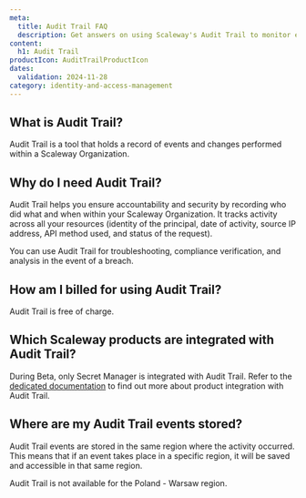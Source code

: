 ```yaml
---
meta:
  title: Audit Trail FAQ
  description: Get answers on using Scaleway's Audit Trail to monitor events, enhance security, and track activities across your resources
content:
  h1: Audit Trail
productIcon: AuditTrailProductIcon
dates:
  validation: 2024-11-28
category: identity-and-access-management
---
```


## What is Audit Trail?

Audit Trail is a tool that holds a record of events and changes performed within a Scaleway Organization.

## Why do I need Audit Trail?

Audit Trail helps you ensure accountability and security by recording who did what and when within your Scaleway Organization. It tracks activity across all your resources (identity of the principal, date of activity, source IP address, API method used, and status of the request).

You can use Audit Trail for troubleshooting, compliance verification, and analysis in the event of a breach.

## How am I billed for using Audit Trail?

Audit Trail is free of charge.

## Which Scaleway products are integrated with Audit Trail?

During Beta, only Secret Manager is integrated with Audit Trail. Refer to the [dedicated documentation](/identity-and-access-management/audit-trail/reference-content/resource-integration-with-adt/) to find out more about product integration with Audit Trail.

## Where are my Audit Trail events stored?

Audit Trail events are stored in the same region where the activity occurred. This means that if an event takes place in a specific region, it will be saved and accessible in that same region.

Audit Trail is not available for the Poland - Warsaw region.